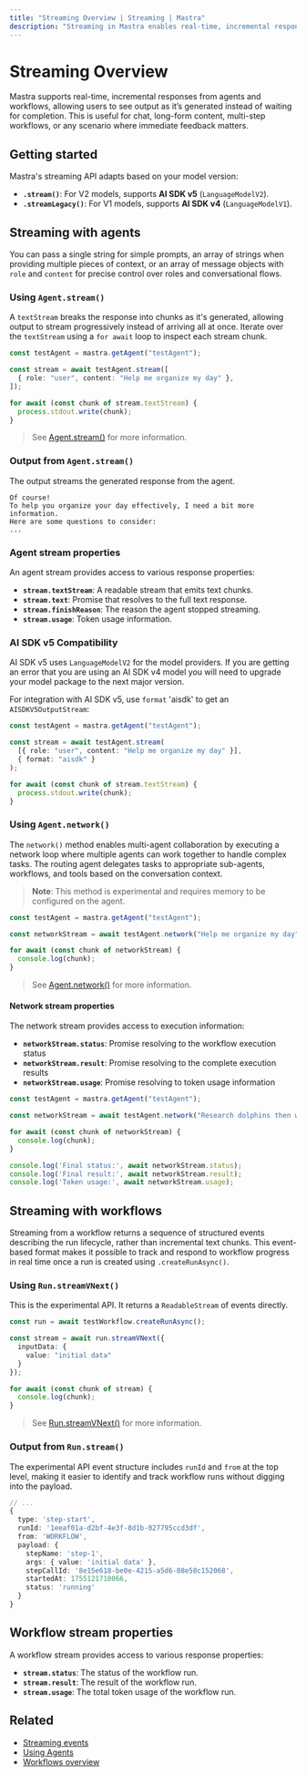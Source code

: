 ```yaml
---
title: "Streaming Overview | Streaming | Mastra"
description: "Streaming in Mastra enables real-time, incremental responses from both agents and workflows, providing immediate feedback as AI-generated content is produced."
---
```



# Streaming Overview


Mastra supports real-time, incremental responses from agents and workflows, allowing users to see output as it’s generated instead of waiting for completion. This is useful for chat, long-form content, multi-step workflows, or any scenario where immediate feedback matters.

## Getting started

Mastra's streaming API adapts based on your model version:

- **`.stream()`**: For V2 models, supports **AI SDK v5** (`LanguageModelV2`).
- **`.streamLegacy()`**: For V1 models, supports **AI SDK v4** (`LanguageModelV1`).

## Streaming with agents

You can pass a single string for simple prompts, an array of strings when providing multiple pieces of context, or an array of message objects with `role` and `content` for precise control over roles and conversational flows.

### Using `Agent.stream()`

A `textStream` breaks the response into chunks as it's generated, allowing output to stream progressively instead of arriving all at once.  Iterate over the `textStream` using a `for await` loop to inspect each stream chunk.

```typescript {3,7} showLineNumbers copy
const testAgent = mastra.getAgent("testAgent");

const stream = await testAgent.stream([
  { role: "user", content: "Help me organize my day" },
]);

for await (const chunk of stream.textStream) {
  process.stdout.write(chunk);
}
```

> See [Agent.stream()](/reference/agents/stream) for more information.

### Output from `Agent.stream()`

The output streams the generated response from the agent.

```text
Of course!
To help you organize your day effectively, I need a bit more information.
Here are some questions to consider:
...
```

### Agent stream properties

An agent stream provides access to various response properties:

- **`stream.textStream`**: A readable stream that emits text chunks.
- **`stream.text`**: Promise that resolves to the full text response.
- **`stream.finishReason`**: The reason the agent stopped streaming.
- **`stream.usage`**: Token usage information.


### AI SDK v5 Compatibility

AI SDK v5 uses `LanguageModelV2` for the model providers. If you are getting an error that you are using an AI SDK v4 model you will need to upgrade your model package to the next major version.

For integration with AI SDK v5, use `format` 'aisdk' to get an `AISDKV5OutputStream`:

```typescript {5} showLineNumbers copy
const testAgent = mastra.getAgent("testAgent");

const stream = await testAgent.stream(
  [{ role: "user", content: "Help me organize my day" }],
  { format: "aisdk" }
);

for await (const chunk of stream.textStream) {
  process.stdout.write(chunk);
}
```

### Using `Agent.network()`

The `network()` method enables multi-agent collaboration by executing a network loop where multiple agents can work together to handle complex tasks. The routing agent delegates tasks to appropriate sub-agents, workflows, and tools based on the conversation context.

> **Note**: This method is experimental and requires memory to be configured on the agent.

```typescript {3,5-7} showLineNumbers copy
const testAgent = mastra.getAgent("testAgent");

const networkStream = await testAgent.network("Help me organize my day");

for await (const chunk of networkStream) {
  console.log(chunk);
}
```

> See [Agent.network()](/reference/agents/network) for more information.

#### Network stream properties

The network stream provides access to execution information:

- **`networkStream.status`**: Promise resolving to the workflow execution status
- **`networkStream.result`**: Promise resolving to the complete execution results
- **`networkStream.usage`**: Promise resolving to token usage information

```typescript {9-11} showLineNumbers copy
const testAgent = mastra.getAgent("testAgent");

const networkStream = await testAgent.network("Research dolphins then write a report");

for await (const chunk of networkStream) {
  console.log(chunk);
}

console.log('Final status:', await networkStream.status);
console.log('Final result:', await networkStream.result);
console.log('Token usage:', await networkStream.usage);
```

## Streaming with workflows

Streaming from a workflow returns a sequence of structured events describing the run lifecycle, rather than incremental text chunks. This event-based format makes it possible to track and respond to workflow progress in real time once a run is created using `.createRunAsync()`.

### Using `Run.streamVNext()`

This is the experimental API. It returns a `ReadableStream` of events directly.

```typescript {3,9} showLineNumbers copy
const run = await testWorkflow.createRunAsync();

const stream = await run.streamVNext({
  inputData: {
    value: "initial data"
  }
});

for await (const chunk of stream) {
  console.log(chunk);
}
```

> See [Run.streamVNext()](/reference/workflows/run-methods/streamVNext) for more information.

### Output from `Run.stream()`

The experimental API event structure includes `runId` and `from` at the top level, making it easier to identify and track workflow runs without digging into the payload.

```typescript
// ...
{
  type: 'step-start',
  runId: '1eeaf01a-d2bf-4e3f-8d1b-027795ccd3df',
  from: 'WORKFLOW',
  payload: {
    stepName: 'step-1',
    args: { value: 'initial data' },
    stepCallId: '8e15e618-be0e-4215-a5d6-08e58c152068',
    startedAt: 1755121710066,
    status: 'running'
  }
}
```

## Workflow stream properties

A workflow stream provides access to various response properties:

- **`stream.status`**: The status of the workflow run.
- **`stream.result`**: The result of the workflow run.
- **`stream.usage`**: The total token usage of the workflow run.

## Related

- [Streaming events](./events)
- [Using Agents](/agents/overview)
- [Workflows overview](../workflows/overview.mdx)

